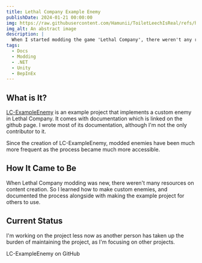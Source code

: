 ```yaml
---
title: Lethal Company Example Enemy
publishDate: 2024-01-21 00:00:00
img: https://raw.githubusercontent.com/Hamunii/ToiletLeechIsReal/refs/heads/main/Plugin/Thunderstore/icon.png
img_alt: An abstract image
description: |
  When I started modding the game 'Lethal Company', there weren't any resources on making custom enemies. So I made the resources.
tags:
  - Docs
  - Modding
  - .NET
  - Unity
  - BepInEx
---
```


## What is It?

[LC-ExampleEnemy](https://github.com/Hamunii/LC-ExampleEnemy) is an example project that implements a custom enemy in Lethal Company.
It comes with documentation which is linked on the github page. I wrote most of its documentation, although I'm not the only contributor to it.

Since the creation of LC-ExampleEnemy, modded enemies have been much more frequent as the process became much more accessible.

## How It Came to Be

When Lethal Company modding was new, there weren't many resources on content creation.
So I learned how to make custom enemies, and documented the process alongside with making the example project for others to use.

## Current Status

I'm working on the project less now as another person has taken up the burden of maintaining the project, as I'm focusing on other projects.

<CallToAction href="https://github.com/Hamunii/LC-ExampleEnemy">
  LC-ExampleEnemy on GitHub
  <Icon icon="arrow-right" size="1.2em" />
</CallToAction>